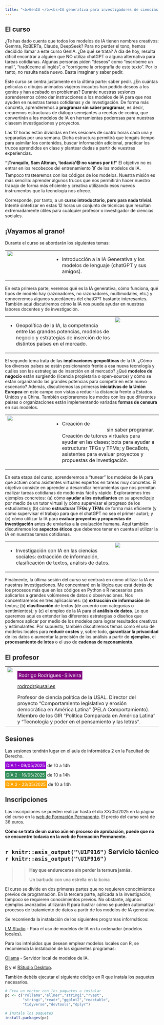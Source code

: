 ```yaml
---
title: "<b>GenIA </b><br>IA generativa para investigadores de ciencias sociales"
---
```


## El curso

¿Te has dado cuenta que todos los modelos de IA tienen nombres creativos: Gemma, RoBERTa, Claude, DeepSeek? Para no perder el tono, hemos decidido llamar a este curso GenIA. ¿De qué se trata? A día de hoy, resulta difícil encontrar a alguien que NO utiliza chatGPT o alguna alternativa para tareas cotidianas. Algunas personas piden "deseos" como "escríbeme un mail", "tradúceme al inglés", o "corrígeme la ortografía de este texto". Por lo tanto, no resulta nada nuevo. Basta imaginar y saber pedir.

Este curso se centra justamente en la última parte: saber pedir. ¿En cuántas películas o dibujos animados viajeros incautos han pedido deseos a los genios y han acabado en problemas? Durante nuestras sesiones aprenderemos cómo dar instrucciones a los modelos de IA para que nos ayuden en nuestras tareas cotidianas y de investigación. De forma más concreta, aprenderemos a **programar sin saber programar**, es decir, crearemos estructuras de diálogo semejantes a recetas de cocina, que convertirán a los modelos de IA en herramientas poderosas para nuestras clasesm investigaciones y proyectos.

Las 12 horas están divididas en tres sesiones de cuatro horas cada una y separadas por una semana. Dicha estructura permitirá que tengáis tiempo para asimilar los contenidos, buscar información adicional, practicar los trucos aprendidos en clase y plantear dudas a partir de vuestras experiencias.

**"¡Tranquilo, Sam Altman, 'todavía'😎 no vamos por ti!"** El objetivo no es entrar en los recobecos del entrenamiento 🏋 de los modelos de IA. Tampoco trastearemos con los códigos de los modelos. Nuestra misión es más sencilla: aprender algunos trucos que nos permitirán hacer nuestro trabajo de forma más eficiente y creativa utilizando esos nuevos instrumentos que la tecnología nos ofrece.

Corresponde, por tanto, a un **curso introductorio, pero para nada trivial**. Intenté sintetizar en estas 12 horas un conjunto de técnicas que resultan extremadamente útiles para cualquier profesor o investigador de ciencias sociales. 


## ¡Vayamos al grano!

Durante el curso se abordarán los siguientes temas:

<table>
<tr>
<td  valign="top" style="width:30%">![](terminator.gif)
</td>
<td>
-   [Introducción a la IA Generativa]{style="background: url(https://s2.svgbox.net/pen-brushes.svg?ic=brush-1&color=orange);"} y los modelos de lenguaje (chatGPT y sus amigos).
</td>
</tr>
</table>

En esta primera parte, veremos qué es la IA generativa, cómo funciona, qué tipos de modelo hay (razonadores, no razonadores, multimodales, etc.) y conoceremos algunos sucedáneos del chatGPT bastante interesantes. También aquí discutiremos cómo la IA nos puede ayudar en nuestras labores docentes y de investigación. 


<table>
<tr>
<td>
-   [Geopolítica de la IA]{style="background: url(https://s2.svgbox.net/pen-brushes.svg?ic=brush-2&color=pink);"}, la competencia entre las grandes potencias, modelos de negocio y estrategias de inserción de los distintos países en el mercado.
</td>
<td  valign="top" style="width:30%">![](strangelove.gif)
</td>
</tr>
</table>

El segundo tema trata de las **implicaciones geopolíticas** de la IA. ¿Cómo los diversos países se están posicionando frente a esa nueva tecnología y cuáles son las estrategias de inserción en el mercado? ¿Qué **modelos de negocio** están surgiendo (licencia propietaria o open-source) y cómo se están organizando las grandes potencias para competir en este nuevo escenario? Además, discutiremos las primeras **iniciativas de la Unión Europea** en este campo con vistas a reducir la distancia frente a Estados Unidos y a China. También exploraremos los modos con los que diferentes países o organizaciones están implementando variadas **formas de censura** en sus modelos.

<table>
<tr>
<td  valign="top" style="width:30%">![](her.gif)
</td>
<td>
-   Creación de [<b>chatBots o asistentes virtuales expertos</b>]{style="background: url(https://s2.svgbox.net/pen-brushes.svg?ic=brush-3&color=purple);color:white"} sin saber programar. Creación de tutores virtuales para ayudar en las clases; bots para ayudar a estructurar TFGs y TFMs; y BecaBots, asistentes para evaluar proyectos y propuestas de investigación.
</td>
</tr>
</table>

En esta etapa del curso, aprenderemos a "tunear" los modelos de IA para que actúen como asistentes virtuales expertos en tareas muy concretas. El objetivo consiste en aprender a desarrollar herramientas que nos permitan realizar tareas cotidianas de modo más fácil y rápido. Exploraremos tres ejemplos concretos: (a) cómo **ayudar a los estudiantes** en su aprendizaje por medio de un tutor virtual (y cómo supervisar el progreso de los estudiantes); (b) cómo **estructurar TFGs y TFMs** de forma más eficiente (y cómo supervisar el trabajo para que el chatGPT no sea el primer autor); y (c) cómo utilizar la IA para **evaluar proyectos y propuestas de investigación** antes de enviarlas a la evaluación humana. Aquí también discutiremos los **aspectos éticos** que debemos tener en cuenta al utilizar la IA en nuestras tareas cotidianas.

<table>
<tr>
<td>
-   [Investigación con IA]{style="background: url(https://s2.svgbox.net/pen-brushes.svg?ic=brush-4&color=skyblue);"} en las ciencias sociales: extracción de información, clasificación de textos, análisis de datos.
</td>
<td  valign="top" style="width:30%">![](type-computer.gif)
</td>
</tr>
</table>

Finalmente, la última sesión del curso se centrará en cómo utilizar la IA en nuestras investigaciones. Me concentraré en la lógica que está detrás de los procesos más que en los códigos en Python o R necesarios para aplicarlos a grandes volúmenes de datos o observaciones. Nos concentraremos en tres aplicaciones: (a) **extracción de información** de textos; (b) **clasificación** de textos (de acuerdo con categorías o sentimientos); y (c) el empleo de la IA para el **análisis de datos**. Lo que queremos aquí es entender las diferentes estrategias o diseños que podemos aplicar por medio de los modelos para lograr resultados creativos y estimulantes. Por supuesto, también discutiremos temas como el uso de modelos locales para **reducir costes** y, sobre todo, **garantizar la privacidad** de los datos o aumentar la precisión de los análisis a partir de **ejemplos**, el **procesamiento de lotes** o el uso de **cadenas de razonamiento**.

## El profesor

<table cellpadding="4">
  <tr>
    <td valign="top">![](foto_rodrigo2.jpg)</td>
    <td valign="top">[Rodrigo Rodrigues-Silveira ]{style="background-color:purple;color:white;padding:4px;"}

[rodrodr\@usal.es](mailto:rodrodr@usal.es)

Profesor de ciencia política de la USAL. Director del proyecto "Comportamiento legislativo y erosión democrática en América Latina" (PELA Comportamiento). Miembro de los GIR "Política Comparada en América Latina" y "Tecnología y poder en el pensamiento y las letras".
</td>
</tr>
</table>


## Sesiones

Las sesiones tendrán lugar en el aula de informática 2 en la Facultad de Derecho.

[DÍA 1 - 09/05/2025]{style="background-color:darkviolet;color:white;padding:4px;"} de 10 a 14h

[DÍA 2 - 16/05/2025]{style="background-color:seagreen;color:white;padding:4px; "} de 10 a 14h

[DÍA 3 - 23/05/2025]{style="background-color:orange;color:white;padding:4px; "} de 10 a 14h

## Inscripciones

Las inscripciones se pueden realizar hasta el día XX/05/2025 en la página del curso en la [web de Formación Permanente](https://vaporetto.usal.es/preactform/listaCursos?tipocur=cp). El precio del curso será de 36 euros. 

**Cómo se trata de un curso aún en proceso de aprobación, puede que no se encuentre todavía en la web de Formación Permanente.**


## `r knitr::asis_output("\U1F916")` Servicio técnico `r knitr::asis_output("\U1F916")`

>> **Hay que endurecerse sin perder la ternura jamás.**
>>
>> Un barbudo con una estrella en la boina


El curso se divide en dos primeras partes que no requieren conocimientos previos de programación. En la tercera parte, aplicada a la investigación, tampoco se requieren conocimientos previos. No obstante, algunos ejemplos avanzados utilizarán R para ilustrar cómo se pueden automatizar procesos de tratamiento de datos a partir de los modelos de IA generativa.

Se recomienda la instalación de los siguientes programas informáticos:

[LM Studio](https://lmstudio.ai/) - Para el uso de modelos de IA en tu ordenador (modelos locales).

Para los intrépidos que desean emplear modelos locales con R, se recomienda la instalación de los siguientes programas:

[Ollama](https://ollama.com/) - Servidor local de modelos de IA.

[R](https://cran.r-project.org/) y el [RStudio Desktop](https://posit.co/downloads/).

También debéis ejecutar el siguiente código en R que instala los paquetes necesarios.

```r

# Crea un vector con los paquetes a instalar
pc <- c("rollama","ellmer","stringi","rvest",
        "stringi","readr","ggplot2","reactable",
        "tidyverse","devtools","dplyr")

# Instala los paquetes
install.packages(pc)

```




